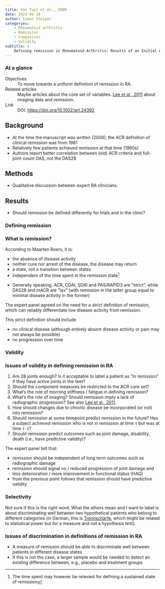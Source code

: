 ```yaml
---
title: Van Tuyl et al., 2009
date: 2024-06-10
author: Simon Steiger
categories:
    - Rheumatoid arthritis
    - Remission
    - Composites
    - Validity
subtitle: >
    Defining remission in Rheumatoid Arthritis: Results of an Initial ACR Consensus Conference
---
```


::: {.callout-note}

### At a glance

Objectives
: To move towards a uniform definition of remission in RA.

Related articles
: Maybe articles about the core set of variables. [Lee et al., 2011](../lee2011/index.qmd) about imaging data and remission.

Link
: DOI: [https://doi.org/10.1002/art.24392](https://doi.org/10.1002/art.24392)

:::

## Background

- At the time the manuscript was written (2009), the ACR definition of clinical remission was from 1981
- Relatively few patients achieved remission at that time (1980s)
- Authors report better correlation between (old) ACR criteria and full-joint-count DAS, not the DAS28

## Methods

- Qualitative discussion between expert RA clinicians.

## Results

- Should remission be defined differently for trials and in the clinic?

### Defining remission

::: {.callout-note}

### What is remission?

According to Maarten Boers, it is:

- the absence of disease activity
- neither cure nor arrest of the disease, the disease may return
- a state, not a transition between states
- independent of the time spent in the remission state[^1]

:::

- Generally speaking, ACR, CDAI, SDAI and PAS/RAPID3 are "strict", while DAS28 and mACR are "lax" (with remission in the latter group equal to minimal disease activity in the former)

The expert panel agreed on the need for a strict definition of remission, which can reliably differentiate low disease activity from remission.

This strict definition should include 

- no clinical disease (although entirely absent disease activity or pain may not always be possible)
- no progression over time

### Validity

::: {.callout-note}

### Issues of validity in defining remission in RA

1. Are 28 joints enough? Is it acceptable to label a patient as "in remission" if they have active joints in the feet?
2. Should the component measures be restricted to the ACR core set?
3. What's the role of morning stiffness / fatigue in defining remission?
4. What's the role of imaging? Should remission imply a lack of radiographic progression? See also [Lee et al., 2011](../lee2011/index.qmd).
5. How should changes due to chronic disease be incorporated (or not) into remission?
6. Should remission at some timepoint predict remission in the future? Has a subject achieved remission who is not in remission at time `t` but was at time `t-1`?
7. Should remission predict outcomes such as joint damage, disability, death (i.e., have predictive validity)? 

:::

The expert panel felt that:

- remission should be independent of long term outcomes such as radiographic damage
- remission should signal no / reduced progression of joint damage and less deterioration / more improvement in functional status (HAQ)
- from the previous point follows that remission should have predictive validity



### Selectivity

Not sure if this is the right word.
What the athors mean and I want to label is about discriminating well between two hypothetical patients who belong to different categories (in German, this is [Trennschärfe](https://de.wikipedia.org/wiki/Trennsch%C3%A4rfe_eines_Tests), which might be related to statistical power but for a measure and not a hypothesis test).

::: {.callout}

### Issues of discrimination in definitions of remission in RA

- A measure of remisson should be able to discriminate well between patients in different disease states
- If this is not the case, a larger sample would be needed to detect an existing difference between, e.g., placebo and treatment groups

:::

[^1]: The time spent may however be relevant for defining a sustained state of remission